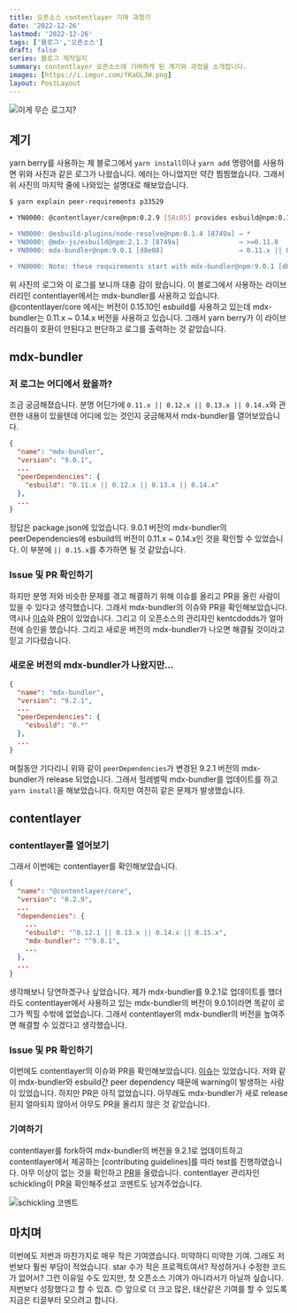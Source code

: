 ```yaml
---
title: 오픈소스 contentlayer 기여 과정기
date: '2022-12-26'
lastmod: '2022-12-26'
tags: ['블로그','오픈소스']
draft: false
series: 블로그 제작일지
summary: contentlayer 오픈소스에 기여하게 된 계기와 과정을 소개합니다.
images: [https://i.imgur.com/fKaGLJW.png]
layout: PostLayout
---
```


![이게 무슨 로그지?](https://i.imgur.com/NC3x4L8.png)

## 계기

yarn berry를 사용하는 제 블로그에서 `yarn install`이나 `yarn add` 명령어를 사용하면 위와 사진과 같은 로그가 나왔습니다.
에러는 아니었지만 약간 찜찜했습니다. 그래서 위 사진의 마지막 줄에 나와있는 설명대로 해보았습니다.

```bash
$ yarn explain peer-requirements p33529

➤ YN0000: @contentlayer/core@npm:0.2.9 [58c05] provides esbuild@npm:0.15.10 with version 0.15.10, which doesn't satisfy the following requirements:

➤ YN0000: @esbuild-plugins/node-resolve@npm:0.1.4 [8749a] → *                                    ✓
➤ YN0000: @mdx-js/esbuild@npm:2.1.3 [8749a]               → >=0.11.0                             ✓
➤ YN0000: mdx-bundler@npm:9.0.1 [d8e08]                   → 0.11.x || 0.12.x || 0.13.x || 0.14.x ✘

➤ YN0000: Note: these requirements start with mdx-bundler@npm:9.0.1 [d8e08]
```

위 사진의 로그와 이 로그를 보니까 대충 감이 왔습니다. 이 블로그에서 사용하는 라이브러리인 contentlayer에서는 mdx-bundler를 사용하고 있습니다.
@contentlayer/core 에서는 버전이 0.15.10인 esbuild를 사용하고 있는데 mdx-bundler는 0.11.x ~ 0.14.x 버전을 사용하고 있습니다.
그래서 yarn berry가 이 라이브러리들이 호환이 안된다고 판단하고 로그를 출력하는 것 같았습니다.

## mdx-bundler

### 저 로그는 어디에서 왔을까?

조금 궁금해졌습니다. 분명 어딘가에 `0.11.x || 0.12.x || 0.13.x || 0.14.x`와 관련한 내용이 있을텐데 어디에 있는 것인지 궁금해져서
mdx-bundler를 열어보았습니다.

```json:mbx-bundler/package.json
{
  "name": "mdx-bundler",
  "version": "9.0.1",
  ...
  "peerDependencies": {
    "esbuild": "0.11.x || 0.12.x || 0.13.x || 0.14.x"
  },
  ...
}
```

정답은 package.json에 있었습니다. 9.0.1 버전의 mdx-bundler의 peerDependencies에 esbuild의 버전이 0.11.x ~ 0.14.x인 것을 확인할 수 있었습니다.
이 부분에 `|| 0.15.x`를 추가하면 될 것 같았습니다.

### Issue 및 PR 확인하기

하지만 분명 저와 비슷한 문제를 겪고 해결하기 위해 이슈를 올리고 PR을 올린 사람이 있을 수 있다고 생각했습니다. 그래서 mdx-bundler의
이슈와 PR을 확인해보았습니다. 역시나 [이슈](https://github.com/kentcdodds/mdx-bundler/issues/187)와
[PR](https://github.com/kentcdodds/mdx-bundler/pull/188)이 있었습니다. 그리고 이 오픈소스의 관리자인 kentcdodds가 얼마 전에
승인을 했습니다. 그리고 새로운 버전의 mdx-bundler가 나오면 해결될 것이라고 믿고 기다렸습니다.

### 새로운 버전의 mdx-bundler가 나왔지만...

```json:mbx-bundler/package.json
{
  "name": "mdx-bundler",
  "version": "9.2.1",
  ...
  "peerDependencies": {
    "esbuild": "0.*"
  },
  ...
}
```

며칠동안 기다리니 위와 같이 `peerDependencies`가 변경된 9.2.1 버전의 mdx-bundler가 release 되었습니다.
그래서 헐레벌떡 mdx-bundler를 업데이트를 하고 `yarn install`을 해보았습니다. 하지만 여전히 같은 문제가 발생했습니다.

## contentlayer

### contentlayer를 열어보기

그래서 이번에는 contentlayer를 확인해보았습니다.

```json:@contentlayer/core/package.json
{
  "name": "@contentlayer/core",
  "version": "0.2.9",
  ...
  "dependencies": {
    ...
    "esbuild": "^0.12.1 || 0.13.x || 0.14.x || 0.15.x",
    "mdx-bundler": "^9.0.1",
    ...
  },
  ...
}
```

생각해보니 당연하겠구나 싶었습니다. 제가 mdx-bundler를 9.2.1로 업데이트를 했더라도 contentlayer에서 사용하고 있는 mdx-bundler의
버전이 9.0.1이라면 똑같이 로그가 찍힐 수밖에 없었습니다. 그래서 contentlayer의 mdx-bundler의 버전을 높여주면 해결할 수 있겠다고 생각했습니다.

### Issue 및 PR 확인하기

이번에도 contentlayer의 이슈와 PR을 확인해보았습니다. [이슈](https://github.com/contentlayerdev/contentlayer/issues/335)는
있었습니다. 저와 같이 mdx-bundler와 esbuild간 peer dependency 때문에 warning이 발생하는 사람이 있었습니다. 하지만 PR은 아직
없었습니다. 아무래도 mdx-bundler가 새로 release된지 얼마되지 않아서 아무도 PR을 올리지 않은 것 같았습니다.

### 기여하기

[](https://github.com/contentlayerdev/contentlayer/blob/ded8348cb6b34b7f0350f5e8d817f3f41fe53687/CONTRIBUTING.md)
contentlayer를 fork하여 mdx-bundler의 버전을 9.2.1로 업데이트하고 contentlayer에서 제공하는 [contributing guidelines]를 따라
test를 진행하였습니다. 아무 이상이 없는 것을 확인하고 [PR](https://github.com/contentlayerdev/contentlayer/pull/343)을 올렸습니다.
contentlayer 관리자인 schickling이 PR을 확인해주셨고 코멘트도 남겨주었습니다.

![schickling 코멘트](https://i.imgur.com/Ap2FClC.png)

## 마치며

이번에도 저번과 마찬가지로 매우 작은 기여였습니다. 미약하디 미약한 기여. 그래도 저번보다 훨씬 부담이 적었습니다.
star 수가 적은 프로젝트여서? 작성하거나 수정한 코드가 없어서? 그런 이유일 수도 있지만, 첫 오픈소스 기여가 아니라서가 아닐까 싶습니다.
저번보다 성장했다고 할 수 있죠. 🙃 앞으로 더 크고 많은, 태산같은 기여를 할 수 있도록 지금은 티끌부터 모으려고 합니다.
